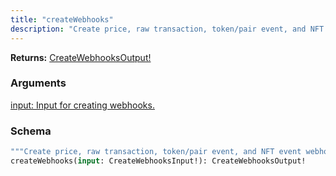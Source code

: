 ```yaml
---
title: "createWebhooks"
description: "Create price, raw transaction, token/pair event, and NFT event webhooks."
---
```


**Returns:** [CreateWebhooksOutput!](/api-reference/types/createwebhooksoutput)

### Arguments

<a href="/api-reference/types/createwebhooksinput">
  <ResponseField name="input" type="CreateWebhooksInput!" required>
    input: Input for creating webhooks.
  </ResponseField>
</a>

### Schema


```graphql 
"""Create price, raw transaction, token/pair event, and NFT event webhooks."""
createWebhooks(input: CreateWebhooksInput!): CreateWebhooksOutput!
```

